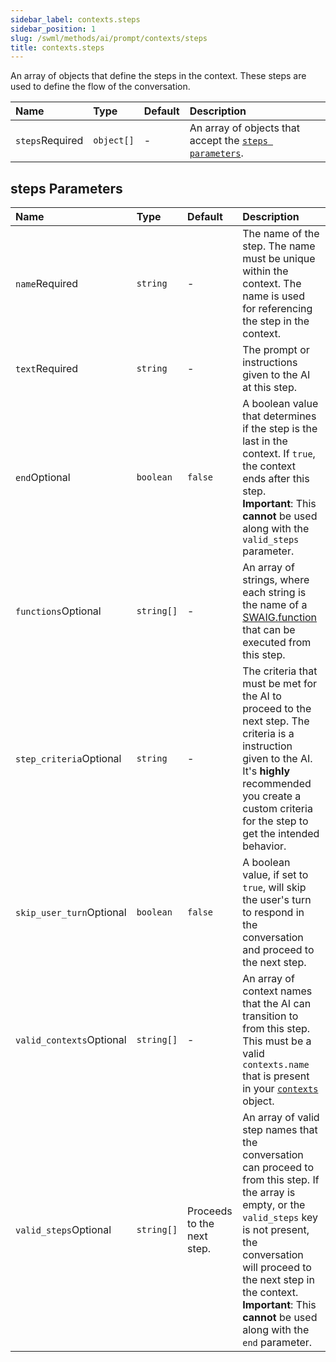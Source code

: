 ```yaml
---
sidebar_label: contexts.steps
sidebar_position: 1
slug: /swml/methods/ai/prompt/contexts/steps
title: contexts.steps
---
```


[swaig.functions]: /swml/methods/ai/swaig/functions

An array of objects that define the steps in the context.
These steps are used to define the flow of the conversation.

| Name                                                  | Type       | Default | Description                                                                  |
|:------------------------------------------------------|:-----------|:--------|:-----------------------------------------------------------------------------|
| `steps`<span className="required-arg">Required</span> | `object[]` | -       | An array of objects that accept the [`steps parameters`](#steps-parameters). |


## steps Parameters

| Name                                                           | Type       | Default                    | Description                                                                                                                                                                                                                                                                                  |
|:---------------------------------------------------------------|:-----------|:---------------------------|:---------------------------------------------------------------------------------------------------------------------------------------------------------------------------------------------------------------------------------------------------------------------------------------------|
| `name`<span className="required-arg">Required</span>           | `string`   | -                          | The name of the step. The name must be unique within the context. The name is used for referencing the step in the context.                                                                                                                                                                  |
| `text`<span className="required-arg">Required</span>           | `string`   | -                          | The prompt or instructions given to the AI at this step.                                                                                                                                                                                                                                     |
| `end`<span className="optional-arg">Optional</span>            | `boolean`  | `false`                    | A boolean value that determines if the step is the last in the context. If `true`, the context ends after this step.<br />**Important**: This **cannot** be used along with the `valid_steps` parameter.                                                                                     |
| `functions`<span className="optional-arg">Optional</span>      | `string[]` | -                          | An array of strings, where each string is the name of a [SWAIG.function][swaig.functions] that can be executed from this step.                                                                                                                                                                                  |
| `step_criteria`<span className="optional-arg">Optional</span>  | `string`   | -                          | The criteria that must be met for the AI to proceed to the next step. The criteria is a instruction given to the AI. It's **highly** recommended you create a custom criteria for the step to get the intended behavior.                                                                     |
| `skip_user_turn`<span className="optional-arg">Optional</span> | `boolean`  | `false`                    | A boolean value, if set to `true`, will skip the user's turn to respond in the conversation and proceed to the next step.                                                                                                                                                                    |
| `valid_contexts`<span className="optional-arg">Optional</span> | `string[]` | -                          | An array of context names that the AI can transition to from this step. This must be a valid `contexts.name` that is present in your [`contexts`](../index.mdx) object.                                                                                                                      |
| `valid_steps`<span className="optional-arg">Optional</span>    | `string[]` | Proceeds to the next step. | An array of valid step names that the conversation can proceed to from this step. If the array is empty, or the `valid_steps` key is not present, the conversation will proceed to the next step in the context.<br />**Important**: This **cannot** be used along with the `end` parameter. |
